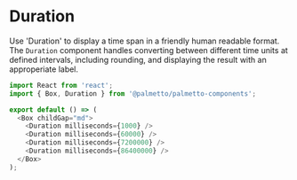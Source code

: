 
<Meta title="Components/Duration/Codesandbox" />

# Duration

Use 'Duration' to display a time span in a friendly human readable format. The `Duration` component handles converting 
between different time units at defined intervals, including rounding, and displaying the result with an approperiate label.

```js codesandbox=palmetto-components
import React from 'react';
import { Box, Duration } from '@palmetto/palmetto-components';

export default () => (
  <Box childGap="md">
    <Duration milliseconds={1000} /> 
    <Duration milliseconds={60000} /> 
    <Duration milliseconds={7200000} /> 
    <Duration milliseconds={86400000} />
  </Box>
);
```
